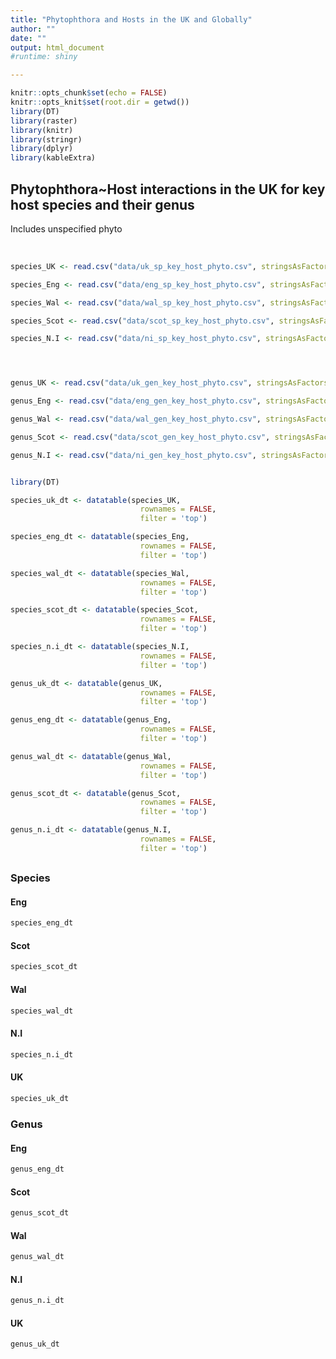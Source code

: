 ```yaml
---
title: "Phytophthora and Hosts in the UK and Globally"
author: ""
date: "" 
output: html_document 
#runtime: shiny

---
```


```r
knitr::opts_chunk$set(echo = FALSE)
knitr::opts_knit$set(root.dir = getwd())
library(DT)
library(raster)
library(knitr)
library(stringr)
library(dplyr)
library(kableExtra)
```


## Phytophthora~Host interactions in the UK for key host species and their genus


Includes unspecified phyto


<br>


```r


species_UK <- read.csv("data/uk_sp_key_host_phyto.csv", stringsAsFactors = FALSE)

species_Eng <- read.csv("data/eng_sp_key_host_phyto.csv", stringsAsFactors = FALSE)

species_Wal <- read.csv("data/wal_sp_key_host_phyto.csv", stringsAsFactors = FALSE)

species_Scot <- read.csv("data/scot_sp_key_host_phyto.csv", stringsAsFactors = FALSE)

species_N.I <- read.csv("data/ni_sp_key_host_phyto.csv", stringsAsFactors = FALSE)




genus_UK <- read.csv("data/uk_gen_key_host_phyto.csv", stringsAsFactors = FALSE)

genus_Eng <- read.csv("data/eng_gen_key_host_phyto.csv", stringsAsFactors = FALSE)

genus_Wal <- read.csv("data/wal_gen_key_host_phyto.csv", stringsAsFactors = FALSE)

genus_Scot <- read.csv("data/scot_gen_key_host_phyto.csv", stringsAsFactors = FALSE)

genus_N.I <- read.csv("data/ni_gen_key_host_phyto.csv", stringsAsFactors = FALSE)



```

  

```r
library(DT)

species_uk_dt <- datatable(species_UK,
                             rownames = FALSE,
                             filter = 'top')

species_eng_dt <- datatable(species_Eng,
                             rownames = FALSE,
                             filter = 'top')

species_wal_dt <- datatable(species_Wal,
                             rownames = FALSE,
                             filter = 'top')

species_scot_dt <- datatable(species_Scot,
                             rownames = FALSE,
                             filter = 'top')

species_n.i_dt <- datatable(species_N.I,
                             rownames = FALSE,
                             filter = 'top')

genus_uk_dt <- datatable(genus_UK,
                             rownames = FALSE,
                             filter = 'top')

genus_eng_dt <- datatable(genus_Eng,
                             rownames = FALSE,
                             filter = 'top')

genus_wal_dt <- datatable(genus_Wal,
                             rownames = FALSE,
                             filter = 'top')

genus_scot_dt <- datatable(genus_Scot,
                             rownames = FALSE,
                             filter = 'top')

genus_n.i_dt <- datatable(genus_N.I,
                             rownames = FALSE,
                             filter = 'top')

```

## {.tabset}

### Species{.tabset .col-leftmid}
#### Eng
```r
species_eng_dt
```
#### Scot
```r
species_scot_dt
```
#### Wal
```r
species_wal_dt
```
#### N.I
```r
species_n.i_dt
```
#### UK 
```r
species_uk_dt   
```
##### {-}

### {-}

### Genus{.tabset .col-leftmid}
#### Eng
```r
genus_eng_dt
```
#### Scot
```r
genus_scot_dt
```
#### Wal
```r
genus_wal_dt
```
#### N.I
```r
genus_n.i_dt
```
#### UK 
```r
genus_uk_dt   
```

##### {-}

### {-}

## {-}




<br>


